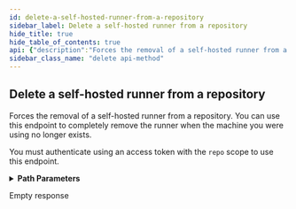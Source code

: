 ```yaml
---
id: delete-a-self-hosted-runner-from-a-repository
sidebar_label: Delete a self-hosted runner from a repository
hide_title: true
hide_table_of_contents: true
api: {"description":"Forces the removal of a self-hosted runner from a repository. You can use this endpoint to completely remove the runner when the machine you were using no longer exists.\n\nYou must authenticate using an access token with the `repo`\nscope to use this endpoint.","externalDocs":{"description":"API method documentation","url":"https://docs.github.com/rest/reference/actions#delete-a-self-hosted-runner-from-a-repository"},"operationId":"actions/delete-self-hosted-runner-from-repo","parameters":[{"in":"path","name":"owner","required":true,"schema":{"type":"string"}},{"in":"path","name":"repo","required":true,"schema":{"type":"string"}},{"description":"Unique identifier of the self-hosted runner.","in":"path","name":"runner_id","required":true,"schema":{"type":"integer"}}],"responses":{"204":{"description":"Empty response"}},"tags":["actions"],"x-github":{"category":"actions","enabledForGitHubApps":true,"githubCloudOnly":false,"previews":[],"subcategory":"self-hosted-runners"},"method":"delete","path":"/repos/{owner}/{repo}/actions/runners/{runner_id}","servers":[{"url":"https://api.github.com"}],"info":{"contact":{"name":"Support","url":"https://support.github.com/contact"},"description":"GitHub's v3 REST API.","license":{"name":"MIT","url":"https://spdx.org/licenses/MIT"},"termsOfService":"https://docs.github.com/articles/github-terms-of-service","title":"GitHub v3 REST API","version":"1.1.4","x-apisguru-categories":["collaboration","developer_tools"],"x-logo":{"url":"https://twitter.com/github/profile_image?size=original"},"x-origin":[{"format":"openapi","url":"https://raw.githubusercontent.com/github/rest-api-description/main/descriptions/api.github.com/api.github.com.json","version":"3.0"}],"x-providerName":"github.com"},"postman":{"name":"Delete a self-hosted runner from a repository","description":{"content":"Forces the removal of a self-hosted runner from a repository. You can use this endpoint to completely remove the runner when the machine you were using no longer exists.\n\nYou must authenticate using an access token with the `repo`\nscope to use this endpoint.","type":"text/plain"},"url":{"path":["repos",":owner",":repo","actions","runners",":runner_id"],"host":["{{baseUrl}}"],"query":[],"variable":[{"disabled":false,"description":{"content":"(Required) ","type":"text/plain"},"type":"any","value":"","key":"owner"},{"disabled":false,"description":{"content":"(Required) ","type":"text/plain"},"type":"any","value":"","key":"repo"},{"disabled":false,"description":{"content":"(Required) Unique identifier of the self-hosted runner.","type":"text/plain"},"type":"any","value":"","key":"runner_id"}]},"method":"DELETE"}}
sidebar_class_name: "delete api-method"
---
```



## Delete a self-hosted runner from a repository



Forces the removal of a self-hosted runner from a repository. You can use this endpoint to completely remove the runner when the machine you were using no longer exists.

You must authenticate using an access token with the `repo`
scope to use this endpoint.

<details style={{"marginBottom":"1rem"}}><summary style={{}}><strong>Path Parameters</strong></summary><div><ul><ParamsItem className={"paramsItem"} param={{"in":"path","name":"owner","required":true,"schema":{"type":"string"}}}></ParamsItem><ParamsItem className={"paramsItem"} param={{"in":"path","name":"repo","required":true,"schema":{"type":"string"}}}></ParamsItem><ParamsItem className={"paramsItem"} param={{"description":"Unique identifier of the self-hosted runner.","in":"path","name":"runner_id","required":true,"schema":{"type":"integer"}}}></ParamsItem></ul></div></details><div><ApiTabs><TabItem label={"204"} value={"204"}><div>

Empty response

</div><div></div></TabItem></ApiTabs></div>
      